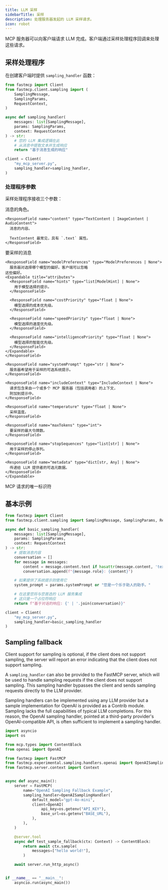 ```yaml
---
title: LLM 采样
sidebarTitle: 采样
description: 处理服务器发起的 LLM 采样请求。
icon: robot
---
```



<VersionBadge version="2.0.0" />

MCP 服务器可以向客户端请求 LLM 完成。客户端通过采样处理程序回调来处理这些请求。

## 采样处理程序

在创建客户端时提供 `sampling_handler` 函数：

```python
from fastmcp import Client
from fastmcp.client.sampling import (
    SamplingMessage,
    SamplingParams,
    RequestContext,
)

async def sampling_handler(
    messages: list[SamplingMessage],
    params: SamplingParams,
    context: RequestContext
) -> str:
    # 您的 LLM 集成逻辑在此
    # 从消息中提取文本并生成响应
    return "基于消息生成的响应"

client = Client(
    "my_mcp_server.py",
    sampling_handler=sampling_handler,
)
```

### 处理程序参数

采样处理程序接收三个参数：

<Card icon="code" title="采样处理程序参数">
<ResponseField name="SamplingMessage" type="Sampling Message Object">
  <Expandable title="attributes">
    <ResponseField name="role" type='Literal["user", "assistant"]'>
      消息的角色。
    </ResponseField>

    <ResponseField name="content" type="TextContent | ImageContent | AudioContent">
      消息的内容。

      TextContent 最常见，具有 `.text` 属性。
    </ResponseField>

  </Expandable>
</ResponseField>
<ResponseField name="SamplingParams" type="Sampling Parameters Object">
  <Expandable title="attributes">
    <ResponseField name="messages" type="list[SamplingMessage]">
      要采样的消息
    </ResponseField>

    <ResponseField name="modelPreferences" type="ModelPreferences | None">
      服务器对选择哪个模型的偏好。客户端可以忽略
    这些偏好。
    <Expandable title="attributes">
      <ResponseField name="hints" type="list[ModelHint] | None">
        用于模型选择的提示。
      </ResponseField>

      <ResponseField name="costPriority" type="float | None">
        模型选择的成本优先级。
      </ResponseField>

      <ResponseField name="speedPriority" type="float | None">
        模型选择的速度优先级。
      </ResponseField>

      <ResponseField name="intelligencePriority" type="float | None">
        模型选择的智能优先级。
      </ResponseField>
    </Expandable>
    </ResponseField>

    <ResponseField name="systemPrompt" type="str | None">
      服务器希望用于采样的可选系统提示。
    </ResponseField>

    <ResponseField name="includeContext" type="IncludeContext | None">
      请求包含来自一个或多个 MCP 服务器（包括调用者）的上下文，
      附加到提示中。
    </ResponseField>

    <ResponseField name="temperature" type="float | None">
      采样温度。
    </ResponseField>

    <ResponseField name="maxTokens" type="int">
      要采样的最大令牌数。
    </ResponseField>

    <ResponseField name="stopSequences" type="list[str] | None">
      用于采样的停止序列。
    </ResponseField>

    <ResponseField name="metadata" type="dict[str, Any] | None">
      传递给 LLM 提供者的可选元数据。
    </ResponseField>
    </Expandable>

</ResponseField>
<ResponseField name="RequestContext" type="Request Context Object">
  <Expandable title="attributes">
    <ResponseField name="request_id" type="RequestId">
      MCP 请求的唯一标识符
    </ResponseField>
  </Expandable>
</ResponseField>
</Card>

## 基本示例

```python
from fastmcp import Client
from fastmcp.client.sampling import SamplingMessage, SamplingParams, RequestContext

async def basic_sampling_handler(
    messages: list[SamplingMessage],
    params: SamplingParams,
    context: RequestContext
) -> str:
    # 提取消息内容
    conversation = []
    for message in messages:
        content = message.content.text if hasattr(message.content, 'text') else str(message.content)
        conversation.append(f"{message.role}: {content}")

    # 如果提供了系统提示则使用它
    system_prompt = params.systemPrompt or "您是一个乐于助人的助手。"

    # 在这里您将与您首选的 LLM 服务集成
    # 这只是一个占位符响应
    return f"基于对话的响应: {' | '.join(conversation)}"

client = Client(
    "my_mcp_server.py",
    sampling_handler=basic_sampling_handler
)
```

## Sampling fallback

Client support for sampling is optional, if the client does not support sampling, the server will report an error indicating
that the client does not support sampling.

A `sampling_handler` can also be provided to the FastMCP server, which will be used to handle sampling requests if the client
does not support sampling. This sampling handler bypasses the client and sends sampling requests directly to the LLM provider.

Sampling handlers can be implemented using any LLM provider but a sample implementation for OpenAI is provided as a Contrib
module. Sampling lacks the full capabilities of typical LLM completions. For this reason, the OpenAI sampling handler, pointed at
a third-party provider's OpenAI-compatible API, is often sufficient to implement a sampling handler.

```python
import asyncio
import os

from mcp.types import ContentBlock
from openai import OpenAI

from fastmcp import FastMCP
from fastmcp.experimental.sampling.handlers.openai import OpenAISamplingHandler
from fastmcp.server.context import Context


async def async_main():
    server = FastMCP(
        name="OpenAI Sampling Fallback Example",
        sampling_handler=OpenAISamplingHandler(
            default_model="gpt-4o-mini",
            client=OpenAI(
                api_key=os.getenv("API_KEY"),
                base_url=os.getenv("BASE_URL"),
            ),
        ),
    )

    @server.tool
    async def test_sample_fallback(ctx: Context) -> ContentBlock:
        return await ctx.sample(
            messages=["hello world!"],
        )

    await server.run_http_async()


if __name__ == "__main__":
    asyncio.run(async_main())
```
